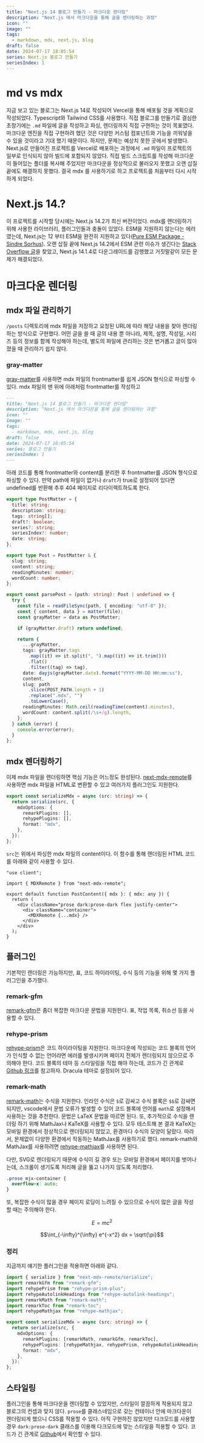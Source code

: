 ```yaml
---
title: "Next.js 14 블로그 만들기 - 마크다운 렌더링"
description: "Next.js 에서 마크다운을 통해 글을 렌더링하는 과정"
icon: ""
image: ""
tags:
  - markdown, mdx, next.js, blog
draft: false
date: 2024-07-17 18:05:54
series: Next.js 블로그 만들기
seriesIndex: 1
---
```


# md vs mdx

지금 보고 있는 블로그는 Next.js 14로 작성되어 Vercel을 통해 배포될 것을 계획으로 작성되었다.
Typescript와 Tailwind CSS를 사용했다.
직접 블로그를 만들기로 결심한 초창기에는 `.md` 파일에 글을 작성하고 파싱, 렌더링까지 직접 구현하는 것이 목표였다.
마크다운 엔진을 직접 구현하려 했던 것은 다양한 커스텀 컴포넌트와 기능을 끼워넣을 수 있을 것이라고 기대 했기 때문이다.
하지만, 문제는 예상치 못한 곳에서 발생했다.
Next.js로 만들어진 프로젝트를 Vercel로 배포하는 과정에서 `.md` 파일이 프로젝트의 일부로 인식되지 않아 빌드에 포함되지 않았다.
직접 빌드 스크립트를 작성해 마크다운이 들어있는 플더를 복사해 주었지만 마크다운을 정상적으로 불러오지 못했고 오랜 삽질 끝에도 해결하지 못했다.
결국 mdx 를 사용하기로 하고 프로젝트를 처음부터 다시 시작하게 되었다.

# Next.js 14.?

이 프로젝트를 시작할 당시에는 Next.js 14.2가 최신 버전이었다.
mdx를 렌더링하기 위해 사용한 라이브러리, 플러그인들과 충돌이 있었다.
ESM을 지원하지 않는다는 에러였는데, Next.js는 12 부터 ESM을 완전히 지원하고 있다([Pure ESM Package -
Sindre Sorhus](https://gist.github.com/sindresorhus/a39789f98801d908bbc7ff3ecc99d99c)).
오랜 삽질 끝에 Next.js 14.2에서 ESM 관련 이슈가 생긴다는 [Stack Overflow 글](https://stackoverflow.com/questions/78313622/next-js-14-2-0-freshly-created-app-throws-err-unsupported-esm-url-scheme-error-w)을
찾았고, Next.js 14.1.4로 다운그레이드를 감행했고 거짓말같이 모든 문제가 해결되었다.

# 마크다운 렌더링

## mdx 파일 관리하기

`/posts` 디렉토리에 mdx 파일을 저장하고 요청된 URL에 따라 해당 내용을 찾아 렌더링하는 방식으로 구현했다.
어떤 글을 쓸 때 글의 내용 뿐 아니라, 제목, 설명, 작성일, 시리즈 등의 정보를 함께 작성해야 하는데, 별도의 파일에 관리하는 것은 번거롭고 글이 많아졌을 때
관리하기 쉽지 않다.

### gray-matter

[gray-matter](https://www.npmjs.com/package/gray-matter)를 사용하면 mdx 파일의 frontmatter를 쉽게 JSON 형식으로 파싱할 수 있다.
mdx 파일의 맨 위에 아래처럼 frontmatter를 작성하고

```md
---
title: "Next.js 14 블로그 만들기 - 마크다운 렌더링"
description: "Next.js 에서 마크다운을 통해 글을 렌더링하는 과정"
icon: ""
image: ""
tags:
  - markdown, mdx, next.js, blog
draft: false
date: 2024-07-17 18:05:54
series: 블로그 만들기
seriesIndex: 1
---
```

아래 코드를 통해 frontmatter와 content를 분리한 후 frontmatter를 JSON 형식으로 파싱할 수 있다.
만약 path에 파일이 없거나 `draft`가 true로 설정되어 있다면 undefined를 반환해 추후 404 페이지로 리다이렉트하도록 한다.

```ts
export type PostMatter = {
  title: string;
  description: string;
  tags: string[];
  draft?: boolean;
  series?: string;
  seriesIndex?: number;
  date: string;
};

export type Post = PostMatter & {
  slug: string;
  content: string;
  readingMinutes: number;
  wordCount: number;
};

export const parsePost = (path: string): Post | undefined => {
  try {
    const file = readFileSync(path, { encoding: "utf-8" });
    const { content, data } = matter(file);
    const grayMatter = data as PostMatter;

    if (grayMatter.draft) return undefined;

    return {
      ...grayMatter,
      tags: grayMatter.tags
        .map((it) => it.split(", ").map((it) => it.trim()))
        .flat()
        .filter((tag) => tag),
      date: dayjs(grayMatter.date).format("YYYY-MM-DD HH:mm:ss"),
      content,
      slug: path
        .slice(POST_PATH.length + 1)
        .replace(".mdx", "")
        .toLowerCase(),
      readingMinutes: Math.ceil(readingTime(content).minutes),
      wordCount: content.split(/\s+/g).length,
    };
  } catch (error) {
    console.error(error);
  }
};
```

## mdx 렌더링하기

이제 mdx 파일을 렌더링하면 핵심 기능은 어느정도 완성된다. [next-mdx-remote](https://github.com/hashicorp/next-mdx-remote)를 사용하면
mdx 파일을 HTML로 변환할 수 있고 여러가지 플러그인도 지원한다.

```ts
export const serializeMdx = async (src: string) => {
  return serialize(src, {
    mdxOptions: {
      remarkPlugins: [],
      rehypePlugins: [],
      format: "mdx",
    },
  });
};
```

`src`는 위에서 파싱한 mdx 파일의 content이다.
이 함수를 통해 렌더링된 HTML 코드를 아래와 같이 사용할 수 있다.

```tsx
"use client";

import { MDXRemote } from "next-mdx-remote";

export default function PostContent({ mdx }: { mdx: any }) {
  return (
    <div className="prose dark:prose-dark flex justify-center">
      <div className="container">
        <MDXRemote {...mdx} />
      </div>
    </div>
  );
}
```

## 플러그인

기본적인 렌더링은 가능하지만, 표, 코드 하이라이팅, 수식 등의 기능을 위해 몇 가지 플러그인을 추가했다.

### remark-gfm

[remark-gfm](https://github.com/remarkjs/remark-gfm)은 좀더 복잡한 마크다운 문법을 지원한다.
표, 작업 목록, 취소선 등을 사용할 수 있다.

### rehype-prism

[rehype-prism](https://www.npmjs.com/package/rehype-prism)은 코드 하이라이팅을 지원한다.
마크다운에 작성되는 코드 블록의 언어가 인식할 수 없는 언어라면 에러를 발생시키며 페이지 전체가 렌더링되지 않으므로
주의해야 한다. 코드 블록의 테마 등 스타일링을 직접 해야 하는데, 코드가 긴 관계로 [Github 링크](https://github.com/5tarlight/vlog/blob/main/app/styles/prism.css)를 참고하자.
Dracula 테마로 설정되어 있다.

### remark-math

[remark-math](https://github.com/remarkjs/remark-math)는 수식을 지원한다.
인라인 수식은 `$`로 감싸고 수식 블록은 `$$`로 감싸면 되지만, vscode에서 문법 오류가 발생할 수 있어 코드 블록에 언어를 `math`로 설정해서
사용하는 것을 추천한다. 문법은 LaTeX 문법을 따르면 된다. 또, 추가적으로 수식을 렌더링 하기 위해 MathJax나 KaTeX를 사용할 수 있다.
모두 테스트해 본 결과 KaTeX는 모바일 환경에서 정상적으로 렌더링되지 않았고, 환경마다 수식의 모양이 달랐다.
따라서, 문제없이 다양한 환경에서 작동하는 MathJax를 사용하기로 했다. remark-math와 MathJax를 사용하려면
[rehype-mathjax](https://www.npmjs.com/package/rehype-mathjax)를 사용하면 된다.

다만, SVG로 렌더링되기 때문에 수식이 길 경우 또는 모바일 환경에서 페이지를 벗어나는데, 스크롤이 생기도록 처리해 글을 뚫고 나가지 않도록 처리했다.

```css
.prose mjx-container {
  overflow-x: auto;
}
```

또, 복잡한 수식이 많을 경우 페이지 로딩이 느려질 수 있으므로 수식이 많은 글을 작성할 때는 주의해야 한다.

```math
E = mc^2
```

```math
\int_{-\infty}^{\infty} e^{-x^2} dx = \sqrt{\pi}
```

### 정리

지금까지 얘기한 플러그인을 적용하면 아래와 같다.

```ts
import { serialize } from "next-mdx-remote/serialize";
import remarkGfm from "remark-gfm";
import rehypePrism from "rehype-prism-plus";
import rehypeAutolinkHeadings from "rehype-autolink-headings";
import remarkMath from "remark-math";
import remarkToc from "remark-toc";
import rehypeMathjax from "rehype-mathjax";

export const serializeMdx = async (src: string) => {
  return serialize(src, {
    mdxOptions: {
      remarkPlugins: [remarkMath, remarkGfm, remarkToc],
      rehypePlugins: [rehypeMathjax, rehypePrism, rehypeAutolinkHeadings],
      format: "mdx",
    },
  });
};
```

## 스타일링

플러그인을 통해 마크다운을 렌더링할 수 있었지만, 스타일이 깔끔하게 적용되지 않고 블로그의 컨셉과 맞지 않다.
`prose`를 클래스네임으로 갖는 컨테이너 안에 마크다운이 렌더링되게 했으니 CSS를 적용할 수 있다.
아직 구현하진 않았지만 다크모드를 사용할 경우 `dark:prose-dark` 클래스를 이용해 다크모드에 맞는 스타일을 적용할 수 있다.
코드가 긴 관계로 [Github](https://github.com/5tarlight/vlog/blob/main/app/styles/prose.css)에서 확인할 수 있다.
